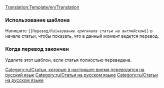 <noinclude>[[Translation:Template/en/Translation]]</noinclude></noinclude>{{en/Ambox| type  = style
| image = en/Translation.png
| text  = <strong>Эта статья переводиться с английского языка на русский: <includeonly>[{{SERVER}}{{localurl:{{NAMESPACE}}:{{{1}}}|action=view}} {{{1}}}]</includeonly><noinclude>{{{1}}}</noinclude>.</strong><br/>
<p style="font-size: 90%">Пожалуйста, помогите улучшить перевод. Используйте [[en/Wiki/Manual of Style|руководство по стилю]] для правильного изложения перевода.<br/>
Помните, что необходимо удалить данный шаблон, когда статья будет полностью переведена.</p>
}}
<includeonly>[[Category:ru/Статьи, которые в настоящее время переводятся на русский язык]][[Category:ru/Статьи на русском языке]]</includeonly><noinclude>
=== Использование шаблона ===
Напишите <code><nowiki>{{</nowiki>Перевод/Ru|''название оригинала статьи на английском''<nowiki>}}</nowiki></code> в начале статьи, чтобы показать, что в данный момент ведется перевод.

=== Когда перевод закончен ===
Удалите этот шаблон, если статья полностью переведена.</noinclude>
<includeonly>[[Category:ru/Статьи на русском языке]]</includeonly>